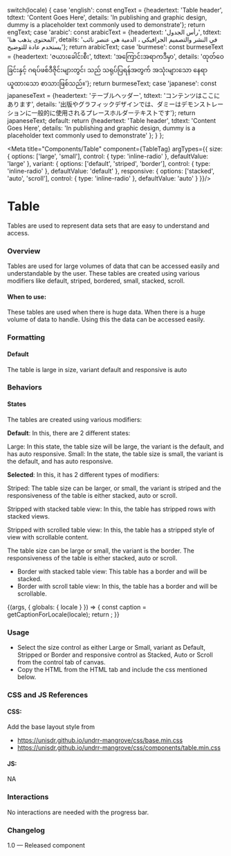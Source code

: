 
  switch(locale) {
    case 'english': const engText = {headertext: 'Table header', tdtext: 'Content Goes Here', details: 'In publishing and graphic design, dummy is a placeholder text commonly used to demonstrate'}; return engText;
    case 'arabic': const arabicText = {headertext: 'رأس الجدول', tdtext: 'المحتوى يذهب هنا', details: 'في النشر والتصميم الجرافيكي ، الدمية هي عنصر نائب يستخدم عادة للتوضيح'}; return arabicText;
    case 'burmese': const burmeseText = {headertext: 'ဇယားခေါင်းစီး', tdtext: 'အကြောင်းအရာကဒီမှာ', details: 'ထုတ်ဝေခြင်းနှင့် ဂရပ်ဖစ်ဒီဇိုင်းများတွင်၊  သည် သရုပ်ပြရန်အတွက် အသုံးများသော နေရာယူထားသော စာသားဖြစ်သည်။'}; return burmeseText;
    case 'japanese': const japaneseText = {headertext: 'テーブルヘッダー', tdtext: 'コンテンツはここにあります', details: '出版やグラフィックデザインでは、ダミーはデモンストレーションに一般的に使用されるプレースホルダーテキストです'}; return japaneseText;
    default:
      return {headertext: 'Table header', tdtext: 'Content Goes Here', details: 'In publishing and graphic design, dummy is a placeholder text commonly used to demonstrate' };
  }
};

<Meta title="Components/Table" component={TableTag}
  argTypes={{
    size: {
        options: ['large', 'small'],
        control: { type: 'inline-radio' },
        defaultValue: 'large'
    },
    variant: {
        options: ['default', 'striped', 'border'],
        control: { type: 'inline-radio' },
        defaultValue: 'default'
    },
    responsive: {
        options: ['stacked', 'auto', 'scroll'],
        control: { type: 'inline-radio' },
        defaultValue: 'auto'
    }
  }}/>

# Table

Tables are used to represent data sets that are easy to understand and access.


### Overview
Tables are used for large volumes of data that can be accessed easily and understandable by the user. These tables are created using various modifiers like default, striped, bordered, small, stacked, scroll.

#### When to use:

These tables are used when there is huge data. When there is a huge volume of data to handle. Using this the data can be accessed easily.


### Formatting
#### Default
The table is large in size, variant default and responsive is auto

### Behaviors
#### States

The tables are created using various modifiers:

**Default**: In this, there are 2 different states:

Large: In this state, the table size will be large, the variant is the default, and has auto responsive.
Small: In the state, the table size is small, the variant is the default, and has auto responsive.

**Selected**: In this, it has 2 different types of modifiers:

Striped: The table size can be larger, or small, the variant is striped and the responsiveness of the table is either stacked, auto or scroll.

Stripped with stacked table view: In this, the table has stripped rows with stacked views.

Stripped with scrolled table view: In this, the table has a stripped style of view with scrollable content.


The table size can be large or small, the variant is the border. The responsiveness of the table is either stacked, auto or scroll.

- Border with stacked table view: This table has a border and will be stacked.
- Border with scroll table view:  In this, the table has a border and will be scrollable.

<Canvas>
  <Story name="Table">
    {(args, { globals: { locale } }) => {
      const caption = getCaptionForLocale(locale);
      return <TableTag text={caption.headertext} tdtext={caption.tdtext} details={caption.details} {...args} ></TableTag>;
    }}
  </Story>
</Canvas>

### Usage
- Select the size control as either Large or Small, variant as Default, Stripped or Border and responsive control as Stacked, Auto or Scroll from the control tab of canvas.
- Copy the HTML from the HTML tab and include the css mentioned below.

### CSS and JS References

#### CSS:
Add the base layout style from

- https://unisdr.github.io/undrr-mangrove/css/base.min.css
- https://unisdr.github.io/undrr-mangrove/css/components/table.min.css

#### JS:
NA

### Interactions
No interactions are needed with the progress bar.

### Changelog
1.0 — Released component
